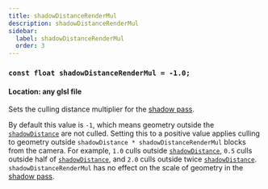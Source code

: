 ```yaml
---
title: shadowDistanceRenderMul
description: shadowDistanceRenderMul
sidebar:
  label: shadowDistanceRenderMul
  order: 3
---
```


### `const float shadowDistanceRenderMul = -1.0;`

#### Location: any glsl file

Sets the culling distance multiplier for the [shadow pass](/reference/programs/shadow).

By default this value is `-1`, which means geometry outside the [`shadowDistance`](/reference/directives/constants/shadowdistance) are not culled. Setting this to a positive value applies culling to geometry outside `shadowDistance * shadowDistanceRenderMul` blocks from the camera. For example, `1.0` culls outside [`shadowDistance`](/reference/directives/constants/shadowdistance), `0.5` culls outside half of [`shadowDistance`](/reference/directives/constants/shadowdistance), and `2.0` culls outside twice [`shadowDistance`](/reference/directives/constants/shadowdistance). `shadowDistanceRenderMul` has no effect on the scale of geometry in the [shadow pass](/reference/programs/shadow).